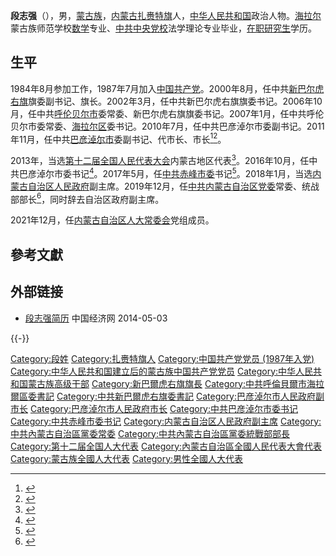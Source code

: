 '''段志强'''（{{bd|1962年|7月||catIdx=Duan段}}），男，[[蒙古族|蒙古族]]，[[内蒙古|内蒙古]][[扎赉特旗|扎赉特旗]]人，[[中华人民共和国|中华人民共和国]]政治人物。[[海拉尔|海拉尔]]蒙古族师范学校[[数学|数学]]专业、[[中共中央党校|中共中央党校]]法学理论专业毕业，[[在职研究生|在职研究生]]学历。

== 生平 ==
1984年8月参加工作，1987年7月加入[[中国共产党|中国共产党]]。2000年8月，任中共[[新巴尔虎右旗|新巴尔虎右旗]]旗委副书记、旗长。2002年3月，任中共新巴尔虎右旗旗委书记。2006年10月，任中共[[呼伦贝尔市|呼伦贝尔市]]委常委、新巴尔虎右旗旗委书记。2007年1月，任中共呼伦贝尔市委常委、[[海拉尔区|海拉尔区]]委书记。2010年7月，任中共巴彦淖尔市委副书记。2011年11月，任中共[[巴彦淖尔市|巴彦淖尔市]]委副书记、代市长、市长<ref>{{cite web|title=巴彦淖尔市新一届市长、副市长简历(段志强当选市长)|url=http://district.ce.cn/newarea/sddy/201301/10/t20130110_24018322.shtml|accessdate=2014-06-03|publisher=[[中国经济网|中国经济网]]|archive-date=2019-08-27|archive-url=https://web.archive.org/web/20190827131240/http://district.ce.cn/newarea/sddy/201301/10/t20130110_24018322.shtml|dead-url=no}}</ref><ref>{{cite web|title=巴彦淖尔市政府工作报告 (2014年1月7日 段志强)|url=http://district.ce.cn/newarea/roll/201403/05/t20140305_2422190.shtml|accessdate=2014-07-10|publisher=中国经济网|archive-date=2019-08-15|archive-url=https://web.archive.org/web/20190815044357/http://district.ce.cn/newarea/roll/201403/05/t20140305_2422190.shtml|dead-url=no}}</ref>。

2013年，当选[[第十二届全国人民代表大会|第十二届全国人民代表大会]]内蒙古地区代表<ref>{{cite news|title=全国人大代表信息-段志强|url=http://210.82.31.1:8084/delegate/viewDelegate.action?dbid=120334|accessdate=2013-03-28|newspaper=全国人大网|archive-url=https://web.archive.org/web/20140606231554/http://www.npc.gov.cn/delegate/viewDelegate.action?dbid=120334|archive-date=2014-06-06|dead-url=yes}}</ref>。2016年10月，任中共巴彦淖尔市委书记<ref>{{cite news|title=段志强任内蒙古巴彦淖尔市委书记，张晓兵提名为市长候选人|url=http://www.thepaper.cn/newsDetail_forward_1542557|accessdate=2016-10-12|newspaper=澎湃新闻|archive-date=2019-08-25|archive-url=https://web.archive.org/web/20190825184544/http://www.thepaper.cn/newsDetail_forward_1542557|dead-url=no}}</ref>。2017年5月，任[[中共赤峰市委|中共赤峰市委]]书记<ref>{{cite web|title=段志强转任内蒙古赤峰市委书记，毕力夫不再担任|url=http://www.thepaper.cn/newsDetail_forward_1694465|accessdate=2017-05-26|publisher=澎湃新闻|archive-date=2019-08-23|archive-url=https://web.archive.org/web/20190823234238/http://www.thepaper.cn/newsDetail_forward_1694465|dead-url=no}}</ref>。2018年1月，当选[[内蒙古自治区人民政府|内蒙古自治区人民政府]]副主席。2019年12月，任[[中共内蒙古自治区党委|中共内蒙古自治区党委]]常委、统战部部长<ref>{{Cite web|title=段志强任内蒙古党委常委、统战部部长|url=http://district.ce.cn/newarea/sddy/201912/11/t20191211_33826608.shtml|accessdate=2019-12-11|publisher=中国经济网|archive-date=2020-09-23|archive-url=https://web.archive.org/web/20200923164604/http://district.ce.cn/newarea/sddy/201912/11/t20191211_33826608.shtml|dead-url=no}}</ref>，同时辞去自治区政府副主席。

2021年12月，任[[内蒙古自治区人大常委会|内蒙古自治区人大常委会]]党组成员。

== 參考文獻 ==
{{reflist}}

== 外部链接 ==
* [http://district.ce.cn/newarea/sddy/201301/10/t20130110_24018322.shtml 段志强简历] {{Wayback|url=http://district.ce.cn/newarea/sddy/201301/10/t20130110_24018322.shtml |date=20190827131240 }} 中国经济网 2014-05-03

{{-}}
{{start box}}
{{s-ppo|cpc}}
{{s-before|[[王莉霞|王莉霞]]}}
{{s-title|[[中国共产党内蒙古自治区委员会|中国共产党内蒙古自治区委员会]]统战部部长|2019年12月－2021年11月}}
{{s-after|[[胡达古拉|胡达古拉]]}}
{{s-before|[[毕力夫|毕力夫]]}}
{{s-title|[[中国共产党赤峰市委员会|中国共产党赤峰市委员会]]书记|2017年5月－2020年1月}}
{{s-after|[[孟宪东|孟宪东]]}}
{{s-before|[[何永林|何永林]]}}
{{s-title|[[中国共产党巴彦淖尔市委员会|中国共产党巴彦淖尔市委员会]]书记|2016年10月－2017年5月}}
{{s-after|[[常志刚|常志刚]]}}
{{s-gov|prc}}
{{s-before|[[何永林|何永林]]}}
{{s-title|[[巴彦淖尔市人民政府|巴彦淖尔市人民政府]]市长|2011年11月－2016年10月}}
{{s-after|[[张晓兵_(政治人物)|张晓兵]]}}
{{end box}}
{{内蒙古自治区领导人}}
{{蒙古族高级干部}}

{{Authority control}}
{{DEFAULTSORT:Duan段}}
[[Category:段姓|Category:段姓]]
[[Category:扎赉特旗人|Category:扎赉特旗人]]
[[Category:中国共产党党员_(1987年入党)|Category:中国共产党党员 (1987年入党)]]
[[Category:中华人民共和国建立后的蒙古族中国共产党党员|Category:中华人民共和国建立后的蒙古族中国共产党党员]]
[[Category:中华人民共和国蒙古族高级干部|Category:中华人民共和国蒙古族高级干部]]
[[Category:新巴爾虎右旗旗長|Category:新巴爾虎右旗旗長]]
[[Category:中共呼倫貝爾市海拉爾區委書記|Category:中共呼倫貝爾市海拉爾區委書記]]
[[Category:中共新巴爾虎右旗委書記|Category:中共新巴爾虎右旗委書記]]
[[Category:巴彦淖尔市人民政府副市长|Category:巴彦淖尔市人民政府副市长]]
[[Category:巴彦淖尔市人民政府市长|Category:巴彦淖尔市人民政府市长]]
[[Category:中共巴彦淖尔市委书记|Category:中共巴彦淖尔市委书记]]
[[Category:中共赤峰市委书记|Category:中共赤峰市委书记]]
[[Category:内蒙古自治区人民政府副主席|Category:内蒙古自治区人民政府副主席]]
[[Category:中共內蒙古自治區黨委常委|Category:中共內蒙古自治區黨委常委]]
[[Category:中共內蒙古自治區黨委統戰部部長|Category:中共內蒙古自治區黨委統戰部部長]]
[[Category:第十二届全国人大代表|Category:第十二届全国人大代表]]
[[Category:內蒙古自治區全國人民代表大會代表|Category:內蒙古自治區全國人民代表大會代表]]
[[Category:蒙古族全國人大代表|Category:蒙古族全國人大代表]]
[[Category:男性全國人大代表|Category:男性全國人大代表]]